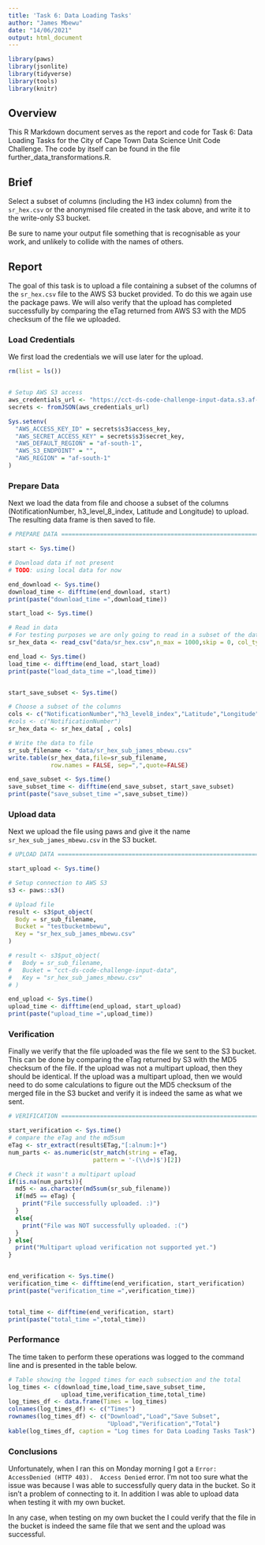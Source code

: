 ```yaml
---
title: 'Task 6: Data Loading Tasks'
author: "James Mbewu"
date: "14/06/2021"
output: html_document
---
```


```r
library(paws)
library(jsonlite)
library(tidyverse)
library(tools)
library(knitr)
```

## Overview

This R Markdown document serves as the report and code for Task 6: Data
Loading Tasks for the City of Cape Town Data Science Unit Code Challenge. 
The code by itself can be found in the file further_data_transformations.R.


## Brief

Select a subset of columns (including the H3 index column) from the `sr_hex.csv` or the anonymised file created in the task above, and write it to the write-only S3 bucket. 

Be sure to name your output file something that is recognisable as your work, and unlikely to collide with the names of others.


## Report

The goal of this task is to upload a file containing a subset of the columns of the 
`sr_hex.csv` file to the AWS S3 bucket provided. To do this we again use the package
paws. We will also verify that the upload has completed successfully by comparing
the eTag returned from AWS S3 with the MD5 checksum of the file we uploaded.

### Load Credentials

We first load the credentials we will use later for the upload.

```r


rm(list = ls())


# Setup AWS S3 access
aws_credentials_url <- "https://cct-ds-code-challenge-input-data.s3.af-south-1.amazonaws.com/ds_code_challenge_creds.json"
secrets <- fromJSON(aws_credentials_url)

Sys.setenv(
  "AWS_ACCESS_KEY_ID" = secrets$s3$access_key,
  "AWS_SECRET_ACCESS_KEY" = secrets$s3$secret_key,
  "AWS_DEFAULT_REGION" = "af-south-1",
  "AWS_S3_ENDPOINT" = "",
  "AWS_REGION" = "af-south-1"
)


```


### Prepare Data

Next we load the data from file and choose a subset of the columns (NotificationNumber, 
h3_level_8_index, Latitude and Longitude) to upload. The resulting data frame
is then saved to file.

```r


# PREPARE DATA ==========================================================

start <- Sys.time()

# Download data if not present
# TODO: using local data for now

end_download <- Sys.time()
download_time <- difftime(end_download, start)
print(paste("download_time =",download_time))

start_load <- Sys.time()

# Read in data
# For testing purposes we are only going to read in a subset of the data
sr_hex_data <- read_csv("data/sr_hex.csv",n_max = 1000,skip = 0, col_types = cols())

end_load <- Sys.time()
load_time <- difftime(end_load, start_load)
print(paste("load_data_time =",load_time))


start_save_subset <- Sys.time()

# Choose a subset of the columns
cols <- c("NotificationNumber","h3_level8_index","Latitude","Longitude")
#cols <- c("NotificationNumber")
sr_hex_data <- sr_hex_data[ , cols]

# Write the data to file
sr_sub_filename <- "data/sr_hex_sub_james_mbewu.csv"
write.table(sr_hex_data,file=sr_sub_filename,
            row.names = FALSE, sep=",",quote=FALSE)

end_save_subset <- Sys.time()
save_subset_time <- difftime(end_save_subset, start_save_subset)
print(paste("save_subset_time =",save_subset_time))


```


### Upload data

Next we upload the file using paws and give it the name `sr_hex_sub_james_mbewu.csv`
in the S3 bucket.

```r
# UPLOAD DATA =================================================================

start_upload <- Sys.time()

# Setup connection to AWS S3
s3 <- paws::s3()

# Upload file
result <- s3$put_object(
  Body = sr_sub_filename,
  Bucket = "testbucketmbewu",
  Key = "sr_hex_sub_james_mbewu.csv"
)

# result <- s3$put_object(
#   Body = sr_sub_filename,
#   Bucket = "cct-ds-code-challenge-input-data",
#   Key = "sr_hex_sub_james_mbewu.csv"
# )

end_upload <- Sys.time()
upload_time <- difftime(end_upload, start_upload)
print(paste("upload_time =",upload_time))

```

### Verification

Finally we verify that the file uploaded was the file we sent to the S3 bucket.
This can be done by comparing the eTag returned by S3 with the MD5 checksum of
the file. If the upload was not a multipart upload, then they should be 
identical. If the upload was a multipart upload, then we would need to do
some calculations to figure out the MD5 checksum of the merged file in the S3
bucket and verify it is indeed the same as what we sent.

```r

# VERIFICATION ===================================================================

start_verification <- Sys.time()
# compare the eTag and the md5sum
eTag <- str_extract(result$ETag,"[:alnum:]+")
num_parts <- as.numeric(str_match(string = eTag,
                        pattern = '-(\\d+)$')[2])

# Check it wasn't a multipart upload
if(is.na(num_parts)){
  md5 <- as.character(md5sum(sr_sub_filename))
  if(md5 == eTag) { 
    print("File successfully uploaded. :)") 
  }
  else{ 
    print("File was NOT successfully uploaded. :(") 
  }
} else{
  print("Multipart upload verification not supported yet.") 
}


end_verification <- Sys.time()
verification_time <- difftime(end_verification, start_verification)
print(paste("verification_time =",verification_time))


total_time <- difftime(end_verification, start)
print(paste("total_time =",total_time))

```


### Performance

The time taken to perform these operations was logged to the command line and 
is presented in the table below.

```r

# Table showing the logged times for each subsection and the total
log_times <- c(download_time,load_time,save_subset_time,
               upload_time,verification_time,total_time)
log_times_df <- data.frame(Times = log_times)
colnames(log_times_df) <- c("Times")
rownames(log_times_df) <- c("Download","Load","Save Subset",
                            "Upload","Verification","Total")
kable(log_times_df, caption = "Log times for Data Loading Tasks Task")

```


### Conclusions

Unfortunately, when I ran this on Monday morning I got a `Error: AccessDenied (HTTP 403). 
Access Denied` error. I'm not too sure what the issue was because I was able to 
successfully query data in the bucket. So it isn't a problem of connecting to it.
In addition I was able to upload data when testing it with my own bucket. 

In any case, when testing on my own bucket the I could verify that the file
in the bucket is indeed the same file that we sent and the upload was successful.